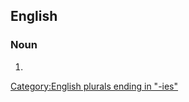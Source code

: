 ==English==

===Noun===
{{head|en|noun form}}

# {{plural of|ancillary|lang=en}}

[[Category:English plurals ending in "-ies"]]